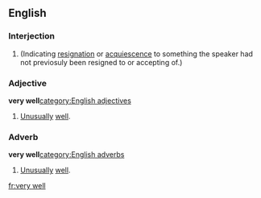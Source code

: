 ==English==
===Interjection===
{{en-intj}}
#(Indicating [[resignation]] or [[acquiescence]] to something the speaker had not previosuly been resigned to or accepting of.)
<!--SOP headers are out of alphabetcial order so that the idiomatic
    sense is 1st, with the sums of parts after it.-->

===Adjective===
'''very well'''[[category:English adjectives]]
#[[unusually|Unusually]] [[well]].
===Adverb===
'''very well'''[[category:English adverbs]]
#[[unusually|Unusually]] [[well]].

[[fr:very well]]